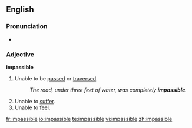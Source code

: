 ==English==
===Pronunciation===
*{{audio|en-us-impassible.ogg|Audio (US)}}

===Adjective===
'''impassible'''
#Unable to be [[passed]] or [[traversed]].
#:''The road, under three feet of water, was completely '''impassible'''.''
#Unable to [[suffer]].
#Unable to [[feel]].

[[fr:impassible]]
[[io:impassible]]
[[te:impassible]]
[[vi:impassible]]
[[zh:impassible]]